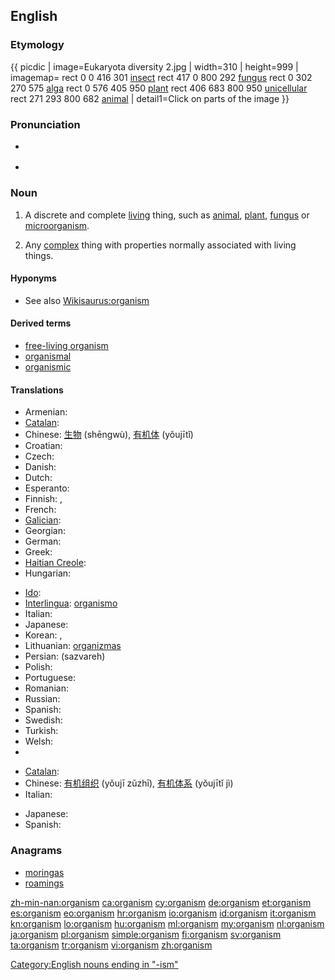==English==
{{wikipedia}}

===Etymology===
{{rfe}}
{{ picdic
| image=Eukaryota diversity 2.jpg
| width=310
| height=999
| imagemap=
rect   0   0 416 301 [[insect#English | insect]]
rect 417   0 800 292 [[fungus#English | fungus]]
rect   0 302 270 575 [[alga#English | alga]]
rect   0 576 405 950 [[plant#English | plant]]
rect 406 683 800 950 [[unicellular#English | unicellular]]
rect 271 293 800 682 [[animal#English | animal]]
| detail1=Click on parts of the image
}}

===Pronunciation===
* {{a|UK}} {{IPA|/ˈɔː.ɡən.ɪ.zəm/}}
* {{a|US}} {{IPA|/ˈɔɹ.ɡən.ɪ.zəm/}}

===Noun===
{{en-noun}}

# {{biology}} A discrete and complete [[living]] thing, such as [[animal]], [[plant]], [[fungus]] or [[microorganism]].
# {{context|by extension}} Any [[complex]] thing with properties normally associated with living things.

====Hyponyms====
* See also [[Wikisaurus:organism]]

====Derived terms====
* [[free-living organism]]
* [[organismal]]
* [[organismic]]

====Translations====
{{trans-top|living thing}}
* Armenian: {{t-|hy|օրգանիզմ|tr=òrganizm}}
* [[Catalan]]: {{t|ca|organisme|m}}
* Chinese: [[生物]] (shēngwù), [[有机体]] (yǒujītǐ)
* Croatian: {{t-|hr|organizam|m|alt=organìzam}}
* Czech: {{t+|cs|organizmus|m}}
* Danish: {{t-|da|organisme|c}}
* Dutch: {{t+|nl|organisme|n}}
* Esperanto: {{t-|eo|organismo|xs=Esperanto}}
* Finnish: {{t+|fi|eliö}}, {{t+|fi|organismi}}
* French: {{t+|fr|organisme|m}}
* [[Galician]]: {{t+|gl|organismo|m|xs=Galician}}
* Georgian: {{t|ka|ორგანიზმი|tr=organizmi|sc=Geor|xs=Georgian}}
* German: {{t+|de|Organismus|m}}
* Greek: {{t+|el|οργανισμός|m|tr=organismós}}
* [[Haitian Creole]]: {{tø|ht|òganis}}
* Hungarian: {{t+|hu|organizmus}}
{{trans-mid}}
* [[Ido]]: {{t+|io|organismo|xs=Ido}}
* [[Interlingua]]: [[organismo]]
* Italian: {{t+|it|organismo|m}}
* Japanese: {{t|ja|有機体|tr=ゆうきたい, yūkitai}}
* Korean: {{t|ko|생물|tr=saengmul|sc=Hang}}, {{t|ko|유기체|tr=yougiche|sc=Hang}}
* Lithuanian: [[organizmas]] {{m}}
* Persian: {{fa-Arab|[[سازواره]]}} (sazvareh)
* Polish: {{t+|pl|organizm|m}}
* Portuguese: {{t+|pt|organismo|m}}
* Romanian: {{t-|ro|organism|n}}
* Russian: {{t|ru|организм|m|sc=Cyrl|tr=organízm}}
* Spanish: {{t+|es|organismo|m}}
* Swedish: {{t+|sv|organism|c}}
* Turkish: {{t+|tr|organizma}}
* Welsh: {{t|cy|organeb|f}}
* {{trreq|ms}}
{{trans-bottom}}

{{trans-top|Any complex thing with properties normally associated with living things.}}
* [[Catalan]]: {{t|ca|organisme|m}}
* Chinese: [[有机组织]] (yǒujī zǔzhī), [[有机体系]] (yǒujītǐ jì)
* Italian: {{t+|it|organismo|m}}
{{trans-mid}}
* Japanese: {{t|ja|有機体|tr=ゆうきたい, yūkitai}}
* Spanish: {{t+|es|organismo|m}}
{{trans-bottom}}

===Anagrams===
* [[moringas#English|moringas]]
* [[roamings#English|roamings]]

[[Category:English nouns ending in "-ism"]]

[[zh-min-nan:organism]]
[[ca:organism]]
[[cy:organism]]
[[de:organism]]
[[et:organism]]
[[es:organism]]
[[eo:organism]]
[[hr:organism]]
[[io:organism]]
[[id:organism]]
[[it:organism]]
[[kn:organism]]
[[lo:organism]]
[[hu:organism]]
[[ml:organism]]
[[my:organism]]
[[nl:organism]]
[[ja:organism]]
[[pl:organism]]
[[simple:organism]]
[[fi:organism]]
[[sv:organism]]
[[ta:organism]]
[[tr:organism]]
[[vi:organism]]
[[zh:organism]]